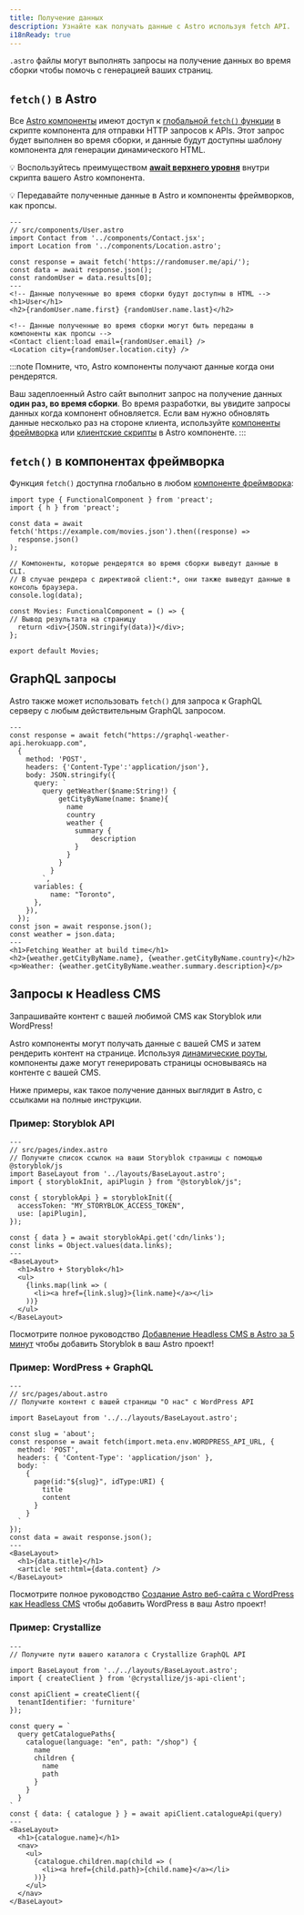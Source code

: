 ```yaml
---
title: Получение данных
description: Узнайте как получать данные с Astro используя fetch API.
i18nReady: true
---
```


`.astro` файлы могут выполнять запросы на получение данных во время сборки чтобы помочь с генерацией ваших страниц.

## `fetch()` в Astro

Все [Astro компоненты](/ru/core-concepts/astro-components/) имеют доступ к [глобальной `fetch()` функции](https://developer.mozilla.org/en-US/docs/Web/API/fetch) в скрипте компонента для отправки HTTP запросов к APIs. Этот запрос будет выполнен во время сборки, и данные будут доступны шаблону компонента для генерации динамического HTML.

💡 Воспользуйтесь преимуществом [**await верхнего уровня**](https://developer.mozilla.org/en-US/docs/Web/JavaScript/Reference/Operators/await#top_level_await) внутри скрипта вашего Astro компонента.

💡 Передавайте полученные данные в Astro и компоненты фреймворков, как пропсы.

```astro /await fetch\\(.*?\\)/
---
// src/components/User.astro
import Contact from '../components/Contact.jsx';
import Location from '../components/Location.astro';

const response = await fetch('https://randomuser.me/api/');
const data = await response.json();
const randomUser = data.results[0];
---
<!-- Данные полученные во время сборки будут доступны в HTML -->
<h1>User</h1>
<h2>{randomUser.name.first} {randomUser.name.last}</h2>

<!-- Данные полученные во время сборки могут быть переданы в компоненты как пропсы -->
<Contact client:load email={randomUser.email} />
<Location city={randomUser.location.city} />
```

:::note
Помните, что, Astro компоненты получают данные когда они рендерятся.

Ваш задеплоенный Astro сайт выполнит запрос на получение данных **один раз, во время сборки**. Во время разработки, вы увидите запросы данных когда компонент обновляется. Если вам нужно обновлять данные несколько раз на стороне клиента, используйте [компоненты фреймворка](/ru/core-concepts/framework-components/) или [клиентские скрипты](/ru/guides/client-side-scripts/) в Astro компоненте.
:::


## `fetch()` в компонентах фреймворка

Функция `fetch()` доступна глобально в любом [компоненте фреймворка](/ru/core-concepts/framework-components/):

```tsx title="src/components/Movies.tsx" /await fetch\\(.*?\\)/
import type { FunctionalComponent } from 'preact';
import { h } from 'preact';

const data = await fetch('https://example.com/movies.json').then((response) =>
  response.json()
);

// Компоненты, которые рендерятся во время сборки выведут данные в CLI.
// В случае рендера с директивой client:*, они также выведут данные в консоль браузера.
console.log(data);

const Movies: FunctionalComponent = () => {
// Вывод результата на страницу
  return <div>{JSON.stringify(data)}</div>;
};

export default Movies;
```


## GraphQL запросы

Astro также может использовать `fetch()` для запроса к GraphQL серверу с любым действительным GraphQL запросом.

```astro title="src/components/Weather.astro" "await fetch"
---
const response = await fetch("https://graphql-weather-api.herokuapp.com",
  {
    method: 'POST',
    headers: {'Content-Type':'application/json'},
    body: JSON.stringify({
      query: `
        query getWeather($name:String!) {
            getCityByName(name: $name){
              name
              country
              weather {
                summary {
                    description
                }
              }
            }
          }
        `,
      variables: {
          name: "Toronto",
      },
    }),
  });
const json = await response.json();
const weather = json.data;
---
<h1>Fetching Weather at build time</h1>
<h2>{weather.getCityByName.name}, {weather.getCityByName.country}</h2>
<p>Weather: {weather.getCityByName.weather.summary.description}</p>
```

## Запросы к Headless CMS

Запрашивайте контент с вашей любимой CMS как Storyblok или WordPress!

Astro компоненты могут получать данные с вашей CMS и затем рендерить контент на странице. Используя [динамические роуты](/ru/core-concepts/routing/#dynamic-routes), компоненты даже могут генерировать страницы основываясь на контенте с вашей CMS.

Ниже примеры, как такое получение данных выглядит в Astro, с ссылками на полные инструкции.

### Пример: Storyblok API

```astro
---
// src/pages/index.astro
// Получите список ссылок на ваши Storyblok страницы с помощью @storyblok/js
import BaseLayout from '../layouts/BaseLayout.astro';
import { storyblokInit, apiPlugin } from "@storyblok/js";

const { storyblokApi } = storyblokInit({
  accessToken: "MY_STORYBLOK_ACCESS_TOKEN",
  use: [apiPlugin],
});

const { data } = await storyblokApi.get('cdn/links');
const links = Object.values(data.links);
---
<BaseLayout>
  <h1>Astro + Storyblok</h1>
  <ul>
    {links.map(link => (
      <li><a href={link.slug}>{link.name}</a></li>
    ))}
  </ul>
</BaseLayout>
```
Посмотрите полное руководство [Добавление Headless CMS в Astro за 5 минут](https://www.storyblok.com/tp/add-a-headless-cms-to-astro-in-5-minutes) чтобы добавить Storyblok в ваш Astro проект!

### Пример: WordPress + GraphQL

```astro
---
// src/pages/about.astro
// Получите контент с вашей страницы "О нас" с WordPress API

import BaseLayout from '../../layouts/BaseLayout.astro';

const slug = 'about';
const response = await fetch(import.meta.env.WORDPRESS_API_URL, {
  method: 'POST',
  headers: { 'Content-Type': 'application/json' },
  body: `
    {
      page(id:"${slug}", idType:URI) {
        title 
        content 
      }
    }
  `
});
const data = await response.json();
---
<BaseLayout>
  <h1>{data.title}</h1>
  <article set:html={data.content} />
</BaseLayout>
```

Посмотрите полное руководство [Создание Astro веб-сайта с WordPress как Headless CMS](https://blog.openreplay.com/building-an-astro-website-with-wordpress-as-a-headless-cms) чтобы добавить WordPress в ваш Astro проект! 

### Пример: Crystallize

```astro title="src/pages/index.astro"
---
// Получите пути вашего каталога с Crystallize GraphQL API

import BaseLayout from '../../layouts/BaseLayout.astro';
import { createClient } from '@crystallize/js-api-client';

const apiClient = createClient({
  tenantIdentifier: 'furniture'
});

const query = `
  query getCataloguePaths{
    catalogue(language: "en", path: "/shop") {
      name
      children {
        name
        path
      }
    }
  }
`
const { data: { catalogue } } = await apiClient.catalogueApi(query)
---
<BaseLayout>
  <h1>{catalogue.name}</h1>
  <nav>
    <ul>
      {catalogue.children.map(child => (
        <li><a href={child.path}>{child.name}</a></li>
      ))}
    </ul>
  </nav>
</BaseLayout>
```
